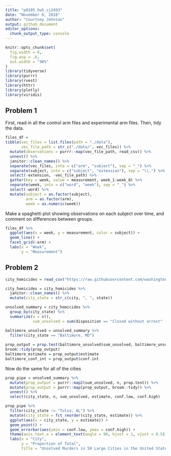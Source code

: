 ```yaml
---
title: "p8105_hw5_cj2493"
date: "November 6, 2018"
author: "Courtney Johnson"
output: github_document
editor_options: 
  chunk_output_type: console
---
```


```r
knitr::opts_chunk$set(
  fig.width = 6,
  fig.asp = .6,
  out.width = "90%"
)
library(tidyverse)
library(purrr)
library(rvest)
library(httr)
library(plotly)
library(viridis)
```

## Problem 1

First, read in all the control arm files and experimental arm files. Then, tidy the data.

```r
files_df = 
tibble(vec_files = list.files(path = "./data"), 
       vec_file_path = str_c("./data/", vec_files)) %>%
  mutate(observations = purrr::map(vec_file_path, read_csv)) %>%
  unnest() %>%
  janitor::clean_names() %>%
  separate(vec_files, into = c("arm", "subject"), sep = "_") %>%
  separate(subject, into = c("subject", "extension"), sep = "\\.") %>%
  select(-extension, -vec_file_path) %>%
  gather(key = week, value = measurement, week_1:week_8) %>%
  separate(week, into = c("word", "week"), sep = "_") %>%
  select(-word) %>%
  mutate(subject = as.factor(subject),
         arm = as.factor(arm),
         week = as.numeric(week)) 
```

Make a spaghetti plot showing observations on each subject over time, and comment on differences between groups.

```r
files_df %>%
  ggplot(aes(x = week, y = measurement, color = subject)) +
  geom_line() +
  facet_grid(~arm) +
  labs(x = "Week",
       y = "Measurement")
```


## Problem 2


```r
city_homicides = read_csv("https://raw.githubusercontent.com/washingtonpost/data-homicides/master/homicide-data.csv") 

city_homicides = city_homicides %>%
  janitor::clean_names() %>%
  mutate(city_state = str_c(city, ", ", state)) 
```


```r
unsolved_summary = city_homicides %>%
  group_by(city_state) %>% 
  summarize(n = n(),
            sum_unsolved = sum(disposition == "Closed without arrest" | disposition == "Open/No arrest"))

baltimore_unsolved = unsolved_summary %>%
  filter(city_state == "Baltimore, MD")
 
prop_output = prop.test(baltimore_unsolved$sum_unsolved, baltimore_unsolved$n)
broom::tidy(prop_output)
baltimore_estimate = prop_output$estimate
baltimore_conf_int = prop_output$conf.int
```

Now do the same for all of the cities


```r
prop_pipe = unsolved_summary %>%
  mutate(prop_output = purrr::map2(sum_unsolved, n, prop.test)) %>%
  mutate(prop_output = purrr::map(prop_output, broom::tidy)) %>%
  unnest() %>%
  select(city_state, n, sum_unsolved, estimate, conf.low, conf.high)
```


```r
prop_pipe %>%
  filter(city_state != "Tulsa, AL") %>%
  mutate(city_state = fct_reorder(city_state, estimate)) %>%
  ggplot(aes(x = city_state, y = estimate)) +
  geom_point() +
  geom_errorbar(aes(ymin = conf.low, ymax = conf.high)) +
  theme(axis.text.x = element_text(angle = 90, hjust = 1, vjust = 0.5)) +
  labs(x = "City", 
       y = "Proportion of Total",
       title = "Unsolved Murders in 50 Large Cities in the United States")
```

